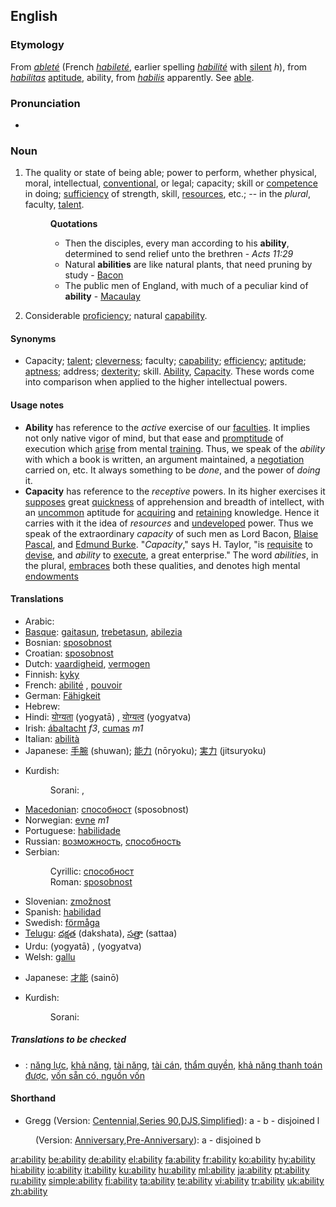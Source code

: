 {{wikipedia|dab=ability}}
{{see|-ability}}
==English==

===Etymology===
From {{OF.}} ''[[ableté]]'' (French ''[[habileté]]'', earlier spelling ''[[habilité]]'' with [[silent]] ''h''), from {{L.}} ''[[habilitas]]'' [[aptitude]], ability, from ''[[habilis]]'' apparently.  See [[able]].

===Pronunciation===
*{{audio|en-us-ability.ogg|Audio (US)}}

===Noun===
{{en-noun|abilit|ies}}

# The quality or state of being able; power to perform, whether physical, moral, intellectual, [[conventional]], or legal; capacity; skill or [[competence]] in doing; [[sufficiency]] of strength, skill, [[resources]], etc.; -- in the ''plural'', faculty, [[talent]].
#:'''Quotations'''
#:*Then the disciples, every man according to his '''ability''', determined to send relief unto the brethren - ''Acts 11:29''
#:*Natural '''abilities''' are like natural plants, that need pruning by study - [[Bacon]]
#:*The public men of England, with much of a peculiar kind of '''ability''' - [[Macaulay]]
# Considerable [[proficiency]]; natural [[capability]].

====Synonyms====
*Capacity; [[talent]]; [[cleverness]]; faculty; [[capability]]; [[efficiency]]; [[aptitude]]; [[aptness]]; address; [[dexterity]]; skill. [[Ability]], [[Capacity]]. These words come into comparison when applied to the higher intellectual powers.

====Usage notes====
*'''Ability''' has reference to the ''active'' exercise of our [[faculties]]. It implies not only native vigor of mind, but that ease and [[promptitude]] of execution which [[arise]] from mental [[training]]. Thus, we speak of the ''ability'' with which a book is written, an argument maintained, a [[negotiation]] carried on, etc. It always something to be ''done'', and the power of ''doing'' it.
*'''Capacity''' has reference to the ''receptive'' powers. In its higher exercises it [[suppose]]s great [[quickness]] of apprehension and breadth of intellect, with an [[uncommon]] aptitude for [[acquiring]] and [[retaining]] knowledge. Hence it carries with it the idea of ''resources'' and [[undeveloped]] power. Thus we speak of the extraordinary ''capacity'' of such men as Lord Bacon, [[Blaise]] [[Pascal]], and [[Edmund Burke]]. "''Capacity''," says H. Taylor, "is [[requisite]] to [[devise]], and ''ability'' to [[execute]], a great enterprise." The word ''abilities'', in the plural, [[embraces]] both these qualities, and denotes high mental [[endowments]]

====Translations====
{{trans-top|the quality or state of being able}}
*Arabic: {{ARchar|[[القدرة]]}}
*[[Basque]]: [[gaitasun]], [[trebetasun]], [[abilezia]]
*Bosnian: [[sposobnost]] {{f}}
*Croatian: [[sposobnost]] {{f}}
*Dutch: [[vaardigheid]], [[vermogen]]
*Finnish: [[kyky]]
*French: [[abilité]] {{f}}, [[pouvoir]] {{m}}
*German: [[Fähigkeit]] {{f}}
*Hebrew: {{he-link|יכולת|yakhólet}} {{f}}
*Hindi: [[योग्यता]] (yogyatā) {{f}}, [[योग्यत्व]] (yogyatva) {{m}}
*Irish: [[ábaltacht]] ''f3'', [[cumas]] ''m1''
*Italian: [[abilità]] {{f}}
*Japanese: [[手腕]] (shuwan); [[能力]] (nōryoku); [[実力]] (jitsuryoku)
{{trans-mid}}
*Kurdish: 
*:Sorani: {{t|ku|ده‌ره‌قه‌ت|tr=daraqat|sc=KUchar}}, {{t|ku|له‌ده‌س هاتن|tr=ladas hAtin|sc=KUchar}}
*[[Macedonian]]: [[способност]] (sposobnost)
*Norwegian: [[evne]] ''m1''
*Portuguese: [[habilidade]]
*Russian: [[возможность]], [[способность]]
*Serbian:
*:Cyrillic: [[способност]] {{f}}
*:Roman: [[sposobnost]] {{f}}
*Slovenian: [[zmožnost]] {{f}}
*Spanish: [[habilidad]] {{f}}
*Swedish: [[förmåga]] {{c}}
*[[Telugu]]: [[దక్షత]] (dakshata), [[సత్తా]] (sattaa)
*Urdu: {{URchar|[[یوگیتا]]}} (yogyatā) {{f}}, {{URchar|[[یوگیتو]]}} (yogyatva) {{m}}
*Welsh: [[gallu]]
{{trans-bottom}}

{{trans-top|natural capability}}
*Japanese: [[才能]] (sainō)
{{trans-mid}}
*Kurdish:
*:Sorani: {{t|ku|توانا|tr=twAnA|sc=KUchar}}
{{trans-bottom}}

=====Translations to be checked=====
{{checktrans}}
*{{ttbc|Vietnamese}}: [[năng lực]], [[khả năng]], [[tài năng]], [[tài cán]], [[thẩm quyền]], [[khả năng thanh toán được]], [[vốn sẵn có, nguồn vốn]]

====Shorthand====
* Gregg (Version: [http://en.wikipedia.org/wiki/Gregg_Shorthand#Centennial_Gregg_Shorthand Centennial],[http://en.wikipedia.org/wiki/Gregg_Shorthand#Series_90_Gregg_Shorthand  Series 90],[http://en.wikipedia.org/wiki/Gregg_Shorthand#Diamond_Jubilee_Gregg_Shorthand  DJS],[http://en.wikipedia.org/wiki/Gregg_Shorthand#Simplified_Gregg_Shorthand Simplified]): a - b - disjoined l
: (Version: [http://en.wikipedia.org/wiki/Gregg_Shorthand#Anniversary_Gregg_Shorthand Anniversary],[http://en.wikipedia.org/wiki/Gregg_Shorthand#Pre-Anniversary_Gregg_Shorthand Pre-Anniversary]): a - disjoined b

[[ar:ability]]
[[be:ability]]
[[de:ability]]
[[el:ability]]
[[fa:ability]]
[[fr:ability]]
[[ko:ability]]
[[hy:ability]]
[[hi:ability]]
[[io:ability]]
[[it:ability]]
[[ku:ability]]
[[hu:ability]]
[[ml:ability]]
[[ja:ability]]
[[pt:ability]]
[[ru:ability]]
[[simple:ability]]
[[fi:ability]]
[[ta:ability]]
[[te:ability]]
[[vi:ability]]
[[tr:ability]]
[[uk:ability]]
[[zh:ability]]